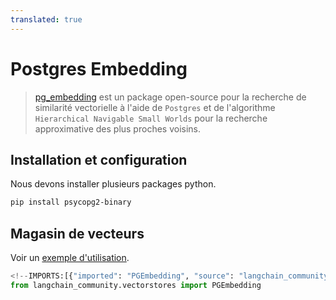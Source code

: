 ```yaml
---
translated: true
---
```


# Postgres Embedding

> [pg_embedding](https://github.com/neondatabase/pg_embedding) est un package open-source pour
> la recherche de similarité vectorielle à l'aide de `Postgres` et de l'algorithme `Hierarchical Navigable Small Worlds`
> pour la recherche approximative des plus proches voisins.

## Installation et configuration

Nous devons installer plusieurs packages python.

```bash
pip install psycopg2-binary
```

## Magasin de vecteurs

Voir un [exemple d'utilisation](/docs/integrations/vectorstores/pgembedding).

```python
<!--IMPORTS:[{"imported": "PGEmbedding", "source": "langchain_community.vectorstores", "docs": "https://api.python.langchain.com/en/latest/vectorstores/langchain_community.vectorstores.pgembedding.PGEmbedding.html", "title": "Postgres Embedding"}]-->
from langchain_community.vectorstores import PGEmbedding
```
